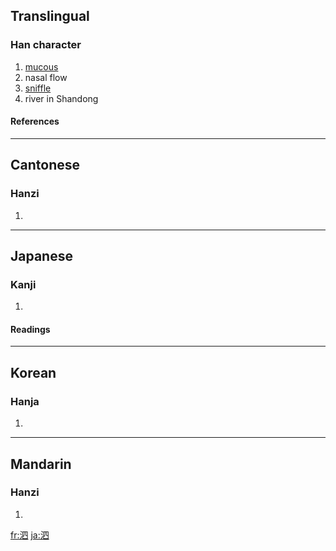 ==Translingual==
===Han character===
{{Han char|rn=85|rad=水|as=05|sn=8|four=3610<sub>0</sub>|canj=水田金 (EWC)}}
# [[mucous]]
# nasal flow
# [[sniffle]]
# river in Shandong
====References====
{{Han ref|kx=0616.170|dkj=17294|dj=1011.010|hdz=31587.030|uh=6CD7|ud=27863|bh=AA72|bd=43634}}

----
==Cantonese==
===Hanzi===
{{yue-hanzi|jyut=|y=si3}}
# {{defn|Cantonese}}

----
==Japanese==
===Kanji===
{{ja-kanji|grade=|rs=水05}}
# {{defn|Japanese}} 
====Readings====
{{ja-readings|on=[[し]] (shi)|kun=[[はなじる]] (hanajiru)}}

----
==Korean==
===Hanja===
{{ko-hanja|hangeul=사|eumhun=|rv=sa|mr=sa|y=sa}}
# {{defn|Korean}}

----
==Mandarin==
===Hanzi===
{{cmn-hanzi|pin=[[pēng]] ([[peng1]]), [[sì]] ([[si4]])|wg=p'eng<sup>1</sup>, ssu<sup>4</sup>}}
# {{defn|Mandarin}}

[[fr:泗]]
[[ja:泗]]
